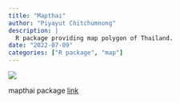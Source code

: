 ```yaml
---
title: "Mapthai"
author: "Piyayut Chitchumnong"
description: |
  R package providing map polygon of Thailand.
date: "2022-07-09"
categories: ["R package", "map"]
---
```


![](feature.png)

mapthai package
[link](https://github.com/piyayut-ch/mapthai)
